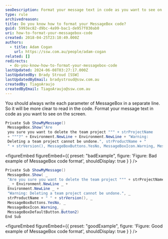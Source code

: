 ```yaml
---
seoDescription: Format your message text in code as you want to see on the screen. Write each parameter of MessageBox in a separate line for clarity.
type: rule
archivedreason:
title: Do you know how to format your MessageBox code?
guid: 5993ec82-d9bc-4a99-bac1-de957f030ab0
uri: how-to-format-your-messagebox-code
created: 2018-04-25T23:10:49.000Z
authors:
  - title: Adam Cogan
    url: https://ssw.com.au/people/adam-cogan
related: []
redirects:
  - do-you-know-how-to-format-your-messagebox-code
lastUpdated: 2024-06-08T03:27:17.000Z
lastUpdatedBy: Brady Stroud [SSW]
lastUpdatedByEmail: bradystroud@ssw.com.au
createdBy: TiagoAraujo
createdByEmail: TiagoAraujo@ssw.com.au
---
```


You should always write each parameter of MessageBox in a separate line. So it will be more clear to read in the code. Format your message text in code as you want to see on the screen.
```cs
Private Sub ShowMyMessage()
 MessageBox.Show("Are
 you sure you want to delete the team project """ + strProjectName
 + """?" + Environment.NewLine + Environment.NewLine + "Warning:
 Deleting a team project cannot be undone.", strProductName + "
 " + strVersion(), MessageBoxButtons.YesNo, MessageBoxIcon.Warning, MessageBoxDefaultButton.Button2)
```

<figureEmbed figureEmbed={{
  preset: "badExample",
  figure: 'Figure: Bad example of MessageBox code format',
  shouldDisplay: true
} } />


```cs
Private Sub ShowMyMessage()
 MessageBox.Show( _
 "Are you sure you want to delete the team project """ + strProjectName + """?"
 _ + Environment.NewLine _ +
 Environment.NewLine _ +
 "Warning: Deleting a team project cannot be undone.", _
 strProductName + " " + strVersion(), _
 MessageBoxButtons.YesNo, _
 MessageBoxIcon.Warning, _
 MessageBoxDefaultButton.Button2)
End Sub
```

<figureEmbed figureEmbed={{
  preset: "goodExample",
  figure: 'Figure: Good example of MessageBox code format',
  shouldDisplay: true
} } />
